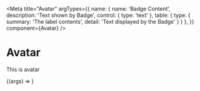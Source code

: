 
<Meta 
  title="Avatar" 
  argTypes={{
    name: {
      name: 'Badge Content',
      description: 'Text shown by Badge',
      control: {
        type: 'text'
      },
      table: {
        type: {
          summary: 'The label contents',
          detail: 'Text displayed by the Badge'
        }
      }
    },
  }} 
  component={Avatar} />

# Avatar

This is avatar

<ArgsTable of={Avatar} />

<Canvas>
  <Story name="Avatar" args={{ name: 'ds' }}>
    {(args) => <Avatar {...args} />}
  </Story>
</Canvas>

